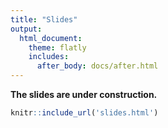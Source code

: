 ```yaml
---
title: "Slides"
output:  
  html_document:
    theme: flatly
    includes:
      after_body: docs/after.html
---
```




**The slides are under construction.**


```r
knitr::include_url('slides.html')
```

